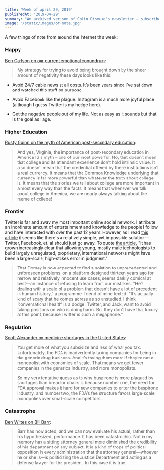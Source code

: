 ```yaml
---
title: 'Week of April 29, 2019'
publishedAt: '2019-04-29'
summary: "An archived verison of Colin Dismuke's newsletter – subscribe to get it in your inbox."
image: '/static/images/of-note.jpg'
---
```


A few things of note from around the Internet this week:

### Happy

[Ben Carlson on our current emotional
conundrum](https://awealthofcommonsense.com/2019/04/why-well-never-all-be-happy-again/):

> My strategy for trying to avoid being brought down by the sheer amount
> of negativity these days looks like this:

- Avoid 24/7 cable news at all costs. It’s been years since I’ve sat
  down and watched this stuff on purpose.

- Avoid Facebook like the plague. Instagram is a much more joyful
  place (although I guess Twitter is my hedge here).

- Get the negative people out of my life. Not as easy as it sounds but
  that is the goal as I age.

### Higher Education

[Rusty Guinn on the myth of American post-secondary
education](https://www.epsilontheory.com/starry-eyes-and-starry-skies):

> And yes, Virginia, the importance of post-secondary education in
> America IS a myth – one of our most powerful. No, that doesn’t mean
> that college and its attendant experience don’t hold intrinsic value.
> It also doesn’t mean that the credential offered by these institutions
> isn’t a real currency. It means that the Common Knowledge underlying
> that currency is far more powerful than whatever the truth about
> college is. It means that the stories we tell about college are more
> important in almost every way than the facts. It means that whenever
> we talk about college in America, we are nearly always talking about
> the meme of college!

### Frontier

Twitter is far and away my most important online social network. I
attribute an inordinate amount of entertainment and knowledge to the
people I follow and have interacted with over the past 12 years.
However, as I read [this
article](https://www.newyorker.com/news/letter-from-silicon-valley/jack-dorseys-ted-interview-and-the-end-of-an-era)
it seems like there's a relatively simple, yet impossible
solution—Twitter, Facebook, et. al should just go away. To quote [the
article](https://www.newyorker.com/news/letter-from-silicon-valley/jack-dorseys-ted-interview-and-the-end-of-an-era),
"it has grown increasingly clear that allowing young, mostly male
technologists to build largely unregulated, proprietary, international
networks might have been a large-scale, high-stakes error in judgment."

> That Dorsey is now expected to find a solution to unprecedented and
> unforeseen problems, on a platform designed thirteen years ago for
> narrow and relatively innocent use cases, seems darkly comical at
> best—an instance of refusing to learn from our mistakes. “He’s dealing
> with a scale of a problem that doesn’t have a lot of precedent in
> human history,” a programmer friend of mine texted. “It’s actually
> kind of scary that he comes across as so unstudied. I think
> ‘conversational health’ is a dodge. Twitter, and Jack, want to avoid
> taking positions on who is doing harm. But they don’t have that luxury
> at this point, because Twitter is such a megaphone.”

### Regulation

[Scott Alexander on medicine shortages in the United
States](https://slatestarcodex.com/2019/04/30/buspirone-shortage-in-healthcaristan-ssr/):

> You get more of what you subsidize and less of what you tax.
> Unfortunately, the FDA is inadvertently taxing companies for being in
> the generic drug business. And it’s taxing them more if they’re not a
> monopolist with economies of scale. That means we get fewer companies
> in the generics industry, and more monopolists.
>
> So my very tentative guess as to why buspirone is more plagued by
> shortages than bread or chairs is because number one, the need for FDA
> approval makes it hard for new companies to enter the buspirone
> industry, and number two, the FDA’s fee structure favors large-scale
> monopolies over small-scale competitors.

### Catastrophe

[Ben Wittes on Bill
Barr](https://www.theatlantic.com/ideas/archive/2019/05/bill-barrs-performance-was-catastrophic/588574/):

> Barr has now acted, and we can now evaluate his actual, rather than
> his hypothesized, performance. It has been catastrophic. Not in my
> memory has a sitting attorney general more diminished the credibility
> of his department on any subject. It is a kind of trope of political
> opposition in every administration that the attorney general—whoever
> he or she is—is politicizing the Justice Department and acting as a
> defense lawyer for the president. In this case it is true.
